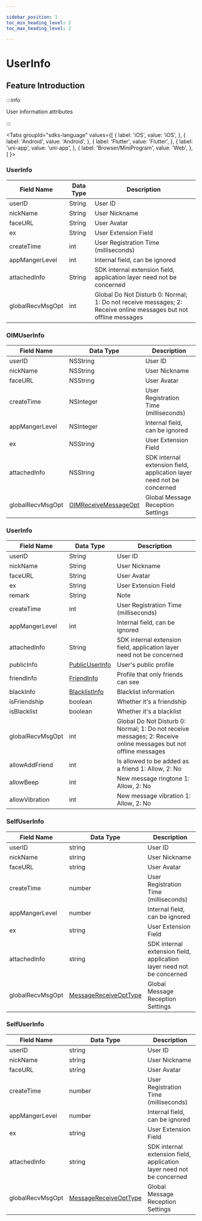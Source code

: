 ```yaml
---

sidebar_position: 1
toc_min_heading_level: 2
toc_max_heading_level: 2

---
```


# UserInfo

## Feature Introduction

:::info

User information attributes

:::

<Tabs
groupId="sdks-language"
values={[
{ label: 'iOS', value: 'iOS', },
{ label: 'Android', value: 'Android', },
{ label: 'Flutter', value: 'Flutter', },
{ label: 'uni-app', value: 'uni-app', },
{ label: 'Browser/MiniProgram', value: 'Web', },
]
}>

<TabItem value="Flutter">

### UserInfo

| Field Name      | Data Type | Description                                                              |
| --------------- | --------- | ------------------------------------------------------------------------ |
| userID          | String   | User ID                                                                  |
| nickName        | String   | User Nickname                                                            |
| faceURL         | String   | User Avatar                                                              |
| ex              | String   | User Extension Field                                                     |
| createTime      | int      | User Registration Time (milliseconds)                                    |
| appMangerLevel  | int      | Internal field, can be ignored                                           |
| attachedInfo    | String   | SDK internal extension field, application layer need not be concerned    |
| globalRecvMsgOpt| int      | Global Do Not Disturb 0: Normal; 1: Do not receive messages; 2: Receive online messages but not offline messages |

</TabItem>

<TabItem value="iOS">

### OIMUserInfo

| Field Name      | Data Type                                           | Description                           |
| --------------- | ---------------------------------------------------- | ------------------------------------- |
| userID          | NSString                                            | User ID                               |
| nickName        | NSString                                            | User Nickname                         |
| faceURL         | NSString                                            | User Avatar                           |
| createTime      | NSInteger                                           | User Registration Time (milliseconds) |
| appMangerLevel  | NSInteger                                           | Internal field, can be ignored        |
| ex              | NSString                                            | User Extension Field                  |
| attachedInfo    | NSString                                            | SDK internal extension field, application layer need not be concerned |
| globalRecvMsgOpt| [OIMReceiveMessageOpt](/enum/recvMsgOpt.mdx) | Global Message Reception Settings     |

</TabItem>

<TabItem value="Android">

### UserInfo

| Field Name      | Data Type                                           | Description                                                              |
| --------------- | ---------------------------------------------------- | ------------------------------------------------------------------------ |
| userID          | String                                               | User ID                                                                  |
| nickName        | String                                               | User Nickname                                                            |
| faceURL         | String                                               | User Avatar                                                              |
| ex              | String                                               | User Extension Field                                                     |
| remark          | String                                               | Note                                                                     |
| createTime      | int                                                  | User Registration Time (milliseconds)                                    |
| appMangerLevel  | int                                                  | Internal field, can be ignored                                           |
| attachedInfo    | String                                               | SDK internal extension field, application layer need not be concerned    |
| publicInfo      | [PublicUserInfo](/class/user/publicInfo.mdx) | User's public profile                                                    |
| friendInfo      | [FriendInfo](/class/friend/friendInfo.mdx)   | Profile that only friends can see                                        |
| blackInfo       | [BlacklistInfo](/class/friend/blackInfo.mdx) | Blacklist information                                                    |
| isFriendship    | boolean                                              | Whether it's a friendship                                                |
| isBlacklist     | boolean                                              | Whether it's a blacklist                                                 |
| globalRecvMsgOpt| int                                                  | Global Do Not Disturb 0: Normal; 1: Do not receive messages; 2: Receive online messages but not offline messages |
| allowAddFriend  | int                                                  | Is allowed to be added as a friend 1: Allow, 2: No                       |
| allowBeep       | int                                                  | New message ringtone 1: Allow, 2: No                                     |
| allowVibration  | int                                                  | New message vibration 1: Allow, 2: No                                    |

</TabItem>

<TabItem value="Web">

### SelfUserInfo

| Field Name      | Data Type                                               | Description                           |
| --------------- | -------------------------------------------------------- | ------------------------------------- |
| userID          | string                                                  | User ID                               |
| nickName        | string                                                  | User Nickname                         |
| faceURL         | string                                                  | User Avatar                           |
| createTime      | number                                                  | User Registration Time (milliseconds) |
| appMangerLevel  | number                                                  | Internal field, can be ignored        |
| ex              | string                                                  | User Extension Field                  |
| attachedInfo    | string                                                  | SDK internal extension field, application layer need not be concerned |
| globalRecvMsgOpt| [MessageReceiveOptType](/enum/recvMsgOpt.mdx) | Global Message Reception Settings     |

</TabItem>

<TabItem value="uni-app">

### SelfUserInfo

| Field Name      | Data Type                                               | Description                           |
| --------------- | -------------------------------------------------------- | ------------------------------------- |
| userID          | string                                                  | User ID                               |
| nickName        | string                                                  | User Nickname                         |
| faceURL         | string                                                  | User Avatar                           |
| createTime      | number                                                  | User Registration Time (milliseconds) |
| appMangerLevel  | number                                                  | Internal field, can be ignored        |
| ex              | string                                                  | User Extension Field                  |
| attachedInfo    | string                                                  | SDK internal extension field, application layer need not be concerned |
| globalRecvMsgOpt| [MessageReceiveOptType](/enum/recvMsgOpt.mdx) | Global Message Reception Settings     |

</TabItem>

</Tabs>